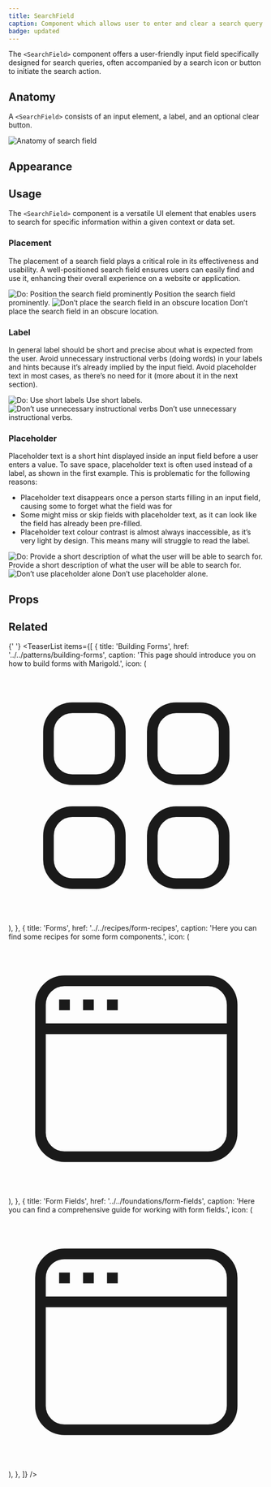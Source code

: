 ```yaml
---
title: SearchField
caption: Component which allows user to enter and clear a search query.
badge: updated
---
```


The `<SearchField>` component offers a user-friendly input field specifically designed for search queries, often accompanied by a search icon or button to initiate the search action.

## Anatomy

A `<SearchField>` consists of an input element, a label, and an optional clear button.

<Image
  src="/search-field/search-field-anatomy.jpg"
  alt="Anatomy of search field"
  width={800}
  height={550}
  className="mx-auto block"
/>

## Appearance

<AppearanceDemo component={title} />

<AppearanceTable component={title} />

## Usage

The `<SearchField>` component is a versatile UI element that enables users to search for specific information within a given context or data set.

### Placement

The placement of a search field plays a critical role in its effectiveness and usability. A well-positioned search field ensures users can easily find and use it, enhancing their overall experience on a website or application.

<GuidelineTiles>
  <Do>
    <Do.Figure>
      <Image
        width={700}
        height={700}
        unoptimized
        src="/search-field/search-field-do-placement.jpg"
        alt="Do: Position the search field prominently"
      />
    </Do.Figure>
    <Do.Description>Position the search field prominently.</Do.Description>
  </Do>
  <Dont>
    <Dont.Figure>
      <Image
        width={700}
        height={700}
        unoptimized
        src="/search-field/search-field-dont-placement.jpg"
        alt="Don’t place the search field in an obscure location"
      />
    </Dont.Figure>
    <Dont.Description>
      Don’t place the search field in an obscure location.
    </Dont.Description>
  </Dont>
</GuidelineTiles>

### Label

In general label should be short and precise about what is expected from the user. Avoid unnecessary instructional
verbs (doing words) in your labels and hints because it’s already implied by the input field.
Avoid placeholder text in most cases, as there’s no need for it (more about it in the next section).

<GuidelineTiles>
  <Do>
    <Do.Figure>
      <Image
        width={700}
        height={700}
        unoptimized
        src="/search-field/search-field-do-label.jpg"
        alt="Do: Use short labels"
      />
    </Do.Figure>
    <Do.Description>Use short labels.</Do.Description>
  </Do>
  <Dont>
    <Dont.Figure>
      <Image
        width={700}
        height={700}
        unoptimized
        src="/search-field/search-field-dont-label.jpg"
        alt="Don’t use unnecessary instructional verbs"
      />
    </Dont.Figure>
    <Dont.Description>
      Don’t use unnecessary instructional verbs.
    </Dont.Description>
  </Dont>
</GuidelineTiles>

### Placeholder

Placeholder text is a short hint displayed inside an input field before
a user enters a value. To save space, placeholder text is often used instead of a label, as shown in the first
example.
This is problematic for the following reasons:

- Placeholder text disappears once a person starts filling in an input field, causing some to forget what the
  field
  was for
- Some might miss or skip fields with placeholder text, as it can look like the field has already been pre-filled.
- Placeholder text colour contrast is almost always inaccessible, as it’s very light by design. This means many
  will struggle to read the label.

<GuidelineTiles>
  <Do>
    <Do.Figure>
      <Image
        width={700}
        height={700}
        unoptimized
        src="/search-field/search-field-do-placeholder.jpg"
        alt="Do: Provide a short description of what the user will be able to search for."
      />
    </Do.Figure>
    <Do.Description>
      Provide a short description of what the user will be able to search for.
    </Do.Description>
  </Do>
  <Dont>
    <Dont.Figure>
      <Image
        width={700}
        height={700}
        unoptimized
        src="/search-field/search-field-dont-placeholder.jpg"
        alt="Don’t use placeholder alone"
      />
    </Dont.Figure>
    <Dont.Description>Don’t use placeholder alone.</Dont.Description>
  </Dont>
</GuidelineTiles>

## Props

<StorybookHintMessage component={title} />

<PropsTable component={title} />

## Related

{' '}
<TeaserList
  items={[
    {
      title: 'Building Forms',
      href: '../../patterns/building-forms',
      caption:
        'This page should introduce you on how to build forms with Marigold.',
      icon: (
        <svg
          xmlns="http://www.w3.org/2000/svg"
          fill="none"
          viewBox="0 0 24 24"
          strokeWidth="1.5"
          stroke="currentColor"
          className="size-6"
        >
          <path
            strokeLinecap="round"
            strokeLinejoin="round"
            d="M3.75 6A2.25 2.25 0 0 1 6 3.75h2.25A2.25 2.25 0 0 1 10.5 6v2.25a2.25 2.25 0 0 1-2.25 2.25H6a2.25 2.25 0 0 1-2.25-2.25V6ZM3.75 15.75A2.25 2.25 0 0 1 6 13.5h2.25a2.25 2.25 0 0 1 2.25 2.25V18a2.25 2.25 0 0 1-2.25 2.25H6A2.25 2.25 0 0 1 3.75 18v-2.25ZM13.5 6a2.25 2.25 0 0 1 2.25-2.25H18A2.25 2.25 0 0 1 20.25 6v2.25A2.25 2.25 0 0 1 18 10.5h-2.25a2.25 2.25 0 0 1-2.25-2.25V6ZM13.5 15.75a2.25 2.25 0 0 1 2.25-2.25H18a2.25 2.25 0 0 1 2.25 2.25V18A2.25 2.25 0 0 1 18 20.25h-2.25A2.25 2.25 0 0 1 13.5 18v-2.25Z"
          />
        </svg>
      ),
    },
    {
      title: 'Forms',
      href: '../../recipes/form-recipes',
      caption: 'Here you can find some recipes for some form components.',
      icon: (
        <svg
          xmlns="http://www.w3.org/2000/svg"
          fill="none"
          viewBox="0 0 24 24"
          strokeWidth="1.5"
          stroke="currentColor"
          className="size-6"
        >
          <path
            strokeLinecap="round"
            strokeLinejoin="round"
            d="M3 8.25V18a2.25 2.25 0 0 0 2.25 2.25h13.5A2.25 2.25 0 0 0 21 18V8.25m-18 0V6a2.25 2.25 0 0 1 2.25-2.25h13.5A2.25 2.25 0 0 1 21 6v2.25m-18 0h18M5.25 6h.008v.008H5.25V6ZM7.5 6h.008v.008H7.5V6Zm2.25 0h.008v.008H9.75V6Z"
          />
        </svg>
      ),
    },
    {
      title: 'Form Fields',
      href: '../../foundations/form-fields',
      caption:
        'Here you can find a comprehensive guide for working with form fields.',
      icon: (
        <svg
          xmlns="http://www.w3.org/2000/svg"
          fill="none"
          viewBox="0 0 24 24"
          strokeWidth="1.5"
          stroke="currentColor"
          className="size-6"
        >
          <path
            strokeLinecap="round"
            strokeLinejoin="round"
            d="M3 8.25V18a2.25 2.25 0 0 0 2.25 2.25h13.5A2.25 2.25 0 0 0 21 18V8.25m-18 0V6a2.25 2.25 0 0 1 2.25-2.25h13.5A2.25 2.25 0 0 1 21 6v2.25m-18 0h18M5.25 6h.008v.008H5.25V6ZM7.5 6h.008v.008H7.5V6Zm2.25 0h.008v.008H9.75V6Z"
          />
        </svg>
      ),
    },
  ]}
/>
